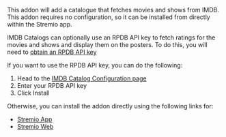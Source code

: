 This addon will add a catalogue that fetches movies and shows from IMDB. 
This addon requires no configuration, so it can be installed from directly within the Stremio app. 

IMDB Catalogs can optionally use an RPDB API key to fetch ratings for the movies and shows and display them on the posters.
To do this, you will need to [obtain an RPDB API key](faq#how-do-i-obtain-a-rpdb-api-key)

If you want to use the RPDB API key, you can do the following:
1. Head to the [IMDB Catalog Configuration page](https://1fe84bc728af-imdb-catalogs.baby-beamup.club/configure)
2. Enter your RPDB API key
3. Click Install


Otherwise, you can install the addon directly using the following links for:
- [Stremio App](stremio://1fe84bc728af-imdb-catalogs.baby-beamup.club/manifest.json) 
- [Stremio Web](https://web.stremio.com/#/addons?addon=https://1fe84bc728af-imdb-catalogs.baby-beamup.club/manifest.json)

